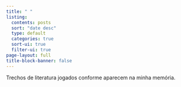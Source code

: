 ```yaml
---
title: " "
listing:
  contents: posts
  sort: "date desc"
  type: default
  categories: true
  sort-ui: true
  filter-ui: true
page-layout: full
title-block-banner: false
---
```


Trechos de literatura jogados conforme aparecem na minha memória.
